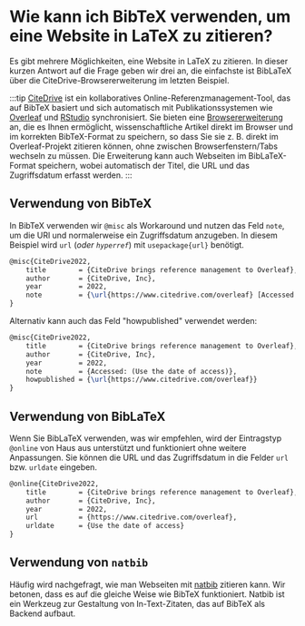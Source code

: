 # Wie kann ich BibTeX verwenden, um eine Website in LaTeX zu zitieren?

<head>
  <meta name="twitter:card" content="summary" />
	<meta name="twitter:site" content="@bibtex_eu"/>
	<meta name="twitter:creator" content="@bibtex_eu"/>
	<meta name="twitter:title" content="How can I use BibTeX to cite a website in LaTeX?"/>
	<meta name="twitter:image" content="https://bibtex.eu/img/how-can-i-use-bibtex-to-cite-a-website.png"/>
</head>


Es gibt mehrere Möglichkeiten, eine Website in LaTeX zu zitieren. In dieser kurzen Antwort auf die Frage geben wir drei an, die einfachste ist BibLaTeX über die CiteDrive-Browsererweiterung im letzten Beispiel.

:::tip
[CiteDrive](https://citedrive.com/) ist ein kollaboratives Online-Referenzmanagement-Tool, das auf BibTeX basiert und sich automatisch mit Publikationssystemen wie [Overleaf](https://www.overleaf.com/blog/citedrive-easy-reference-management-for-overleaf) und [RStudio](https://citedrive.medium.com/bibliography-management-in-r-markdown-with-citedrive-and-rstudio-2585699dd619) synchronisiert. Sie bieten eine [Browsererweiterung](https://citedrive.medium.com/the-citedrive-companion-for-overleaf-and-rstudio-d8022adb9370) an, die es Ihnen ermöglicht, wissenschaftliche Artikel direkt im Browser und im korrekten BibTeX-Format zu speichern, so dass Sie sie z. B. direkt im Overleaf-Projekt zitieren können, ohne zwischen Browserfenstern/Tabs wechseln zu müssen. Die Erweiterung kann auch Webseiten im BibLaTeX-Format speichern, wobei automatisch der Titel, die URL und das Zugriffsdatum erfasst werden.
:::

## Verwendung von BibTeX

In BibTeX verwenden wir `@misc` als Workaround und nutzen das Feld `note`, um die URl und normalerweise ein Zugriffsdatum anzugeben. In diesem Beispiel wird `url` (*oder `hyperref`*) mit `usepackage{url}` benötigt.

```latex
@misc{CiteDrive2022,
	title        = {CiteDrive brings reference management to Overleaf},
	author       = {CiteDrive, Inc},
	year         = 2022,
	note         = {\url{https://www.citedrive.com/overleaf} [Accessed: (Use the date of access)]}
}
```


Alternativ kann auch das Feld "howpublished" verwendet werden:

```latex
@misc{CiteDrive2022,
	title        = {CiteDrive brings reference management to Overleaf},
	author       = {CiteDrive, Inc},
	year         = 2022,
	note         = {Accessed: (Use the date of access)},
	howpublished = {\url{https://www.citedrive.com/overleaf}}
}
```


## Verwendung von BibLaTeX

Wenn Sie BibLaTeX verwenden, was wir empfehlen, wird der Eintragstyp `@online` von Haus aus unterstützt und funktioniert ohne weitere Anpassungen. Sie können die URL und das Zugriffsdatum in die Felder `url` bzw. `urldate` eingeben.

```latex
@online{CiteDrive2022,
	title        = {CiteDrive brings reference management to Overleaf},
	author       = {CiteDrive, Inc},
	year         = 2022,
	url          = {https://www.citedrive.com/overleaf},
	urldate      = {Use the date of access}
}
```

## Verwendung von `natbib`

Häufig wird nachgefragt, wie man Webseiten mit [natbib](/natbib) zitieren kann. Wir betonen, dass es auf die gleiche Weise wie BibTeX funktioniert. Natbib ist ein Werkzeug zur Gestaltung von In-Text-Zitaten, das auf BibTeX als Backend aufbaut.
